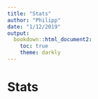 ```yaml
---
title: "Stats"
author: "Philipp"
date: "1/12/2019"
output:
  bookdown::html_document2:
    toc: true
    theme: darkly
---
```


# Stats